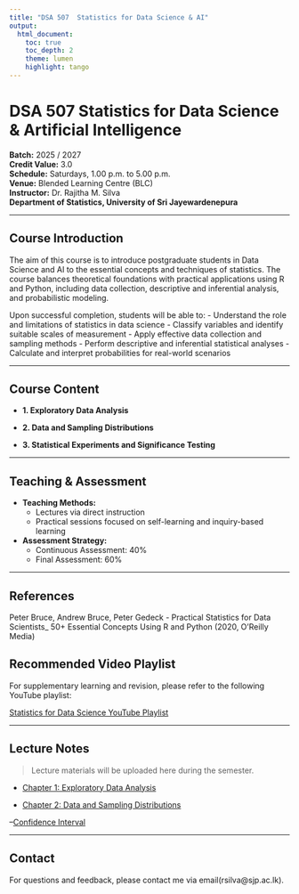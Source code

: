 ```yaml
---
title: "DSA 507  Statistics for Data Science & AI"
output: 
  html_document:
    toc: true
    toc_depth: 2
    theme: lumen
    highlight: tango
---
```


# DSA 507  Statistics for Data Science & Artificial Intelligence  
**Batch:** 2025 / 2027  
**Credit Value:** 3.0  
**Schedule:** Saturdays, 1.00 p.m. to 5.00 p.m.  
**Venue:** Blended Learning Centre (BLC)  
**Instructor:** Dr. Rajitha M. Silva  
**Department of Statistics, University of Sri Jayewardenepura**

---

##  Course Introduction

The aim of this course is to introduce postgraduate students in Data Science and AI to the essential concepts and techniques of statistics. The course balances theoretical foundations with practical applications using R and Python, including data collection, descriptive and inferential analysis, and probabilistic modeling.

Upon successful completion, students will be able to:
- Understand the role and limitations of statistics in data science
- Classify variables and identify suitable scales of measurement
- Apply effective data collection and sampling methods
- Perform descriptive and inferential statistical analyses
- Calculate and interpret probabilities for real-world scenarios

---

##  Course Content

- **1. Exploratory Data Analysis**  


- **2. Data and Sampling Distributions**  

- **3. Statistical Experiments and Significance Testing**  


---

##  Teaching & Assessment

- **Teaching Methods:**  
  - Lectures via direct instruction  
  - Practical sessions focused on self-learning and inquiry-based learning

- **Assessment Strategy:**  
  - Continuous Assessment: 40%   
  - Final Assessment: 60%  


---

##  References

Peter Bruce, Andrew Bruce, Peter Gedeck - Practical Statistics for Data Scientists_ 50+ Essential Concepts Using R and Python (2020, O'Reilly Media)

##  Recommended Video Playlist

For supplementary learning and revision, please refer to the following YouTube playlist:

 [Statistics for Data Science YouTube Playlist](https://youtube.com/playlist?list=PL-u09-6gP5ZNd6AhULnQHr6ZsF15qy4D0&feature=shared)


---

##  Lecture Notes

> Lecture materials will be uploaded here during the semester.

- [Chapter 1: Exploratory Data Analysis](chapter1_notes.html)

- [Chapter 2: Data and Sampling Distributions](chapter2.html)

--[Confidence Interval](conf_int.html)

---

## Contact

For questions and feedback, please contact me via email(rsilva@sjp.ac.lk).

